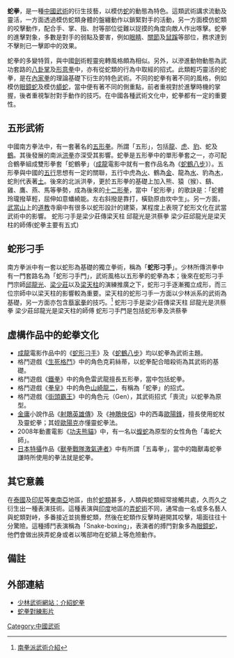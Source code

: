 '''蛇拳'''，是一種[[中國|中國]][[武術|武術]]的衍生技藝，以模仿[[蛇|蛇]]的動態為特色。這類武術講求流動及靈活，一方面透過模仿蛇類身體的盤纏動作以鎖緊對手的活動，另一方面模仿蛇類的咬擊動作，配合手、掌、指、肘等部位從難以捉摸的角度向敵人作出啄擊。蛇拳的進擊對象，多數是對手的弱點及要害，例如[[眼睛|眼睛]]、[[關節|關節]]及[[鼠蹊|鼠蹊]]等部位，務求達到不擊則已一擊即中的效果。

蛇拳的多變特質，與中國[[劍|劍]]術輕靈宛轉風格頗為相似。另外，以滲進動物動態為武功套路的[[八卦掌|八卦掌]]及[[形意拳|形意拳]]中，亦有從蛇類的行為中取經的招式。此類輕巧靈活的蛇拳，是在[[內家拳|內家拳]]的理論基礎下衍生的特色武術。不同的蛇拳有著不同的風格，例如模仿[[眼鏡蛇|眼鏡蛇]]及模仿[[蟒蛇|蟒蛇]]，當中便有著不同的側重點，前者重視對於進擊時機的掌握，後者重視掣肘對手動作的技巧。在中國各種武術文化中，蛇拳都有一定的重要性。

==五形武術==
中國南方拳法中，有一套著名的[[五形拳|五形拳]]。所謂「五形」，包括[[龍|龍]]、[[虎|虎]]、[[豹|豹]]、蛇及[[鶴|鶴]]。其後發展的南派[[洪拳|洪拳]]亦深受其影響。蛇拳是五形拳中的單形拳套之一，亦可配合鶴拳組成雙形拳套「蛇鶴拳」（[[成龍|成龍]]電影中就有一套作品名為《[[蛇鶴八步|蛇鶴八步]]》）。五形拳與中國的[[五行|五行]]思想有一定的關聯，五行中虎為[[火|火]]、鶴為[[金|金]]、龍為[[水|水]]、豹為[[木|木]]，蛇則代表著[[土|土]]。後來的北派洪拳，更於五形拳的基礎上加入熊、猿（猴）、鷂、雞、鷹、燕、馬等拳勢，成為後來的[[十二形拳|十二形拳]]，當中「蛇形拳」的歌訣是：「蛇體玲瓏撥草輕，屈伸如意蟠繞能。左右斜撥是靠打，橫勁原由坎中生」。另一方面，[[武當山|武當山]]上的[[道教|道教]]寺廟中有很多以蛇形設計的建築，某程度上表現了蛇形文化在武當武術中的影響。
蛇形刁手是梁少莊傳梁天柱 邱龍光是洪蔡拳 梁少莊邱龍光是梁天柱的師傅(蛇拳主要有五式)

==蛇形刁手==
南方拳派中有一套以蛇形為基礎的獨立拳術，稱為「'''蛇形刁手'''」。少林所傳洪拳中有一門套路名為「蛇形刁手門」，武術風格以五形拳的蛇拳為本；後來在蛇形刁手門宗師[[邱龍光|邱龍光]]、[[梁少莊|梁少莊]]以及[[梁天柱|梁天柱]]的演練推廣之下，蛇形刁手逐漸獨立成形，而三位宗師中以梁天柱的影響較為重要。梁天柱的蛇形刁手一方面以少林派系的武術為基礎，另一方面亦包含[[蔡家拳|蔡家拳]]的技巧。<ref>[http://www.xumicity.com/community/archiver/?tid-1793.html 南拳派武術介紹]{{dead link|date=2018年1月 |bot=InternetArchiveBot |fix-attempted=yes }}</ref>
蛇形刁手是梁少莊傳梁天柱 邱龍光是洪蔡拳 梁少莊邱龍光是梁天柱的師傅
蛇形刁手門是包括蛇形拳及洪蔡拳

==虛構作品中的蛇拳文化==
*[[成龍|成龍]]電影作品中的《[[蛇形刁手|蛇形刁手]]》及《[[蛇鶴八步|蛇鶴八步]]》均以蛇拳為武術主題。
*格鬥遊戲《[[生死格鬥|生死格鬥]]》中的角色克莉絲蒂，以蛇拳配合暗殺術為其武術的基礎。
*格鬥遊戲《[[铁拳系列|鐵拳]]》中的角色雷武龍擅長五形拳，當中包括蛇拳。
*格鬥遊戲《[[拳皇|拳皇]]》中的角色[[山崎龍二|山崎龍二]]，有稱為「蛇拳」的招式。
*格鬥遊戲《[[街頭霸王系列|街頭霸王]]》中的角色元（Gen），其武術招式「喪流」以蛇拳為原型。
*[[金庸|金庸]]小說作品《[[射鵰英雄傳|射鵰英雄傳]]》及《[[神鵰俠侶|神鵰俠侶]]》中的西毒[[歐陽鋒|歐陽鋒]]，擅長使用蛇杖及靈蛇拳；其姪[[歐陽克|歐陽克]]亦懂靈蛇拳法。
*2008年動畫電影《[[功夫熊貓|功夫熊貓]]》中，有一名以[[蝮蛇|蝮蛇]]為原型的女性角色「毒蛇大師」。
*[[日本|日本]][[特攝|特攝]]作品《[[獸拳戰隊激氣連者|獸拳戰隊激氣連者]]》中有所謂「五毒拳」，當中的臨獸毒蛇拳謙時所使用的拳法就是蛇拳。

==其它意義==
在[[泰國|泰國]]及[[印尼|印尼]]等[[東南亞|東南亞]]地區，由於[[蛇類|蛇類]]甚多，人類與蛇類經常接觸共處，久而久之衍生出一種表演技術。這種表演與[[印度|印度]]地區的[[弄蛇術|弄蛇術]]不同，通常由一名或多名藝人與蛇類對峙，多番接近並挑釁蛇類，然後在蛇類作反擊時避開其咬擊，場面往往十分驚險。這種搏鬥表演稱為「Snake-boxing」，表演者的搏鬥對象多為[[眼鏡蛇|眼鏡蛇]]，他們會做出挾弄蛇身或者以嘴部吻在蛇額上等危險動作。

==備註==
{{reflist}}

==外部連結==
* [https://web.archive.org/web/20060719021138/http://www.shaolinwolf.com/maguideindex/snakefistshequan.htm 少林武術網站：介紹蛇拳]
* [http://www.tudou.com/programs/view/7csG5GDgPAw 蛇拳對練影片]{{dead link}}

[[Category:中國武術|Category:中國武術]]
